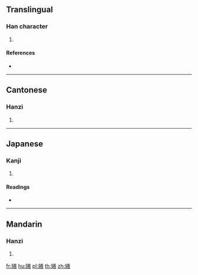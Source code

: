 ==Translingual==

===Han character===
{{Han char|rn=38|rad=女|as=08|sn=11|four=49412|canj=VFQU|ids=⿰女卷}}

# {{defn|Han|sort=女08}}

====References====
* {{Han ref|kx=0264.310|dkj=06415|dj=0531.220|hdz=21061.070|uh=5A58|ud=23128|bh=D4CF|bd=54479}}

----

==Cantonese==

===Hanzi===
{{yue-hanzi|jyut=[[gyun3]], [[kyun4]]|y=gyun3, kyun4}}

# {{defn|lang=yue|sort=女08}}

----

==Japanese==

===Kanji===
{{ja-kanji|grade=|rs=女08}}

# {{defn|lang=ja|sort=女08}}

====Readings====
* {{ja-readings|on=[[けん]] (ken), [[げん]] (gen)|kun=[[みめよい]] (mimeyoi), [[やかり]] (yakari)}}

----

==Mandarin==

===Hanzi===
{{cmn-hanzi|pin=[[quán]] ([[quan2]])|wg=ch'üan<sup>2</sup>}}

# {{defn|lang=cmn|sort=女08}}

[[fr:婘]]
[[hu:婘]]
[[pl:婘]]
[[th:婘]]
[[zh:婘]]